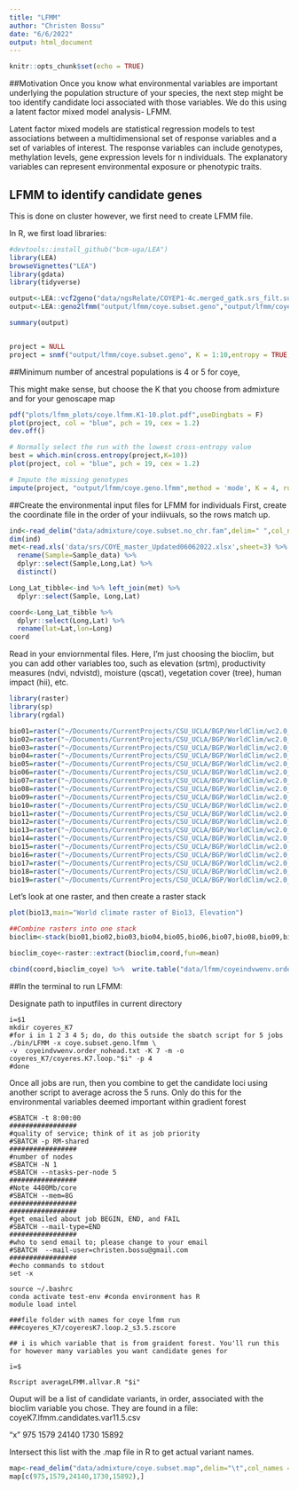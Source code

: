 ```yaml
---
title: "LFMM"
author: "Christen Bossu"
date: "6/6/2022"
output: html_document
---
```


```r
knitr::opts_chunk$set(echo = TRUE)
```
##Motivation
Once you know what environmental variables are important underlying the population structure of your species, the next step might be too identify candidate loci associated with those variables. We do this using a latent factor mixed model analysis- LFMM. 

Latent factor mixed models are statistical regression models to test associations between a multidimensional set of response variables and a set of variables of interest. The response variables can include genotypes, methylation levels, gene expression levels for n individuals. The explanatory variables can represent environmental exposure or phenotypic traits.

## LFMM to identify candidate genes

This is done on cluster however, we first need to create LFMM file.

In R, we first load libraries:

```r
#devtools::install_github("bcm-uga/LEA")
library(LEA)
browseVignettes("LEA")
library(gdata)
library(tidyverse)
```

```r
output<-LEA::vcf2geno("data/ngsRelate/COYEP1-4c.merged_gatk.srs_filt.subset.recode.vcf","output/lfmm/coye.subset.geno")
output<-LEA::geno2lfmm("output/lfmm/coye.subset.geno","output/lfmm/coye.subset.geno.lfmm")

summary(output)


project = NULL
project = snmf("output/lfmm/coye.subset.geno", K = 1:10,entropy = TRUE, repetitions = 5, project = "new")

```

##Minimum number of ancestral populations is 4 or 5 for coye, 

This might make sense, but choose the K that you choose from admixture and for your genoscape map

```r
pdf("plots/lfmm_plots/coye.lfmm.K1-10.plot.pdf",useDingbats = F)
plot(project, col = "blue", pch = 19, cex = 1.2)
dev.off()

# Normally select the run with the lowest cross-entropy value
best = which.min(cross.entropy(project,K=10))
plot(project, col = "blue", pch = 19, cex = 1.2)

# Impute the missing genotypes
impute(project, "output/lfmm/coye.geno.lfmm",method = 'mode', K = 4, run = best)
```

##Create the environmental input files for LFMM for individuals
First, create the coordinate file in the order of your indiivuals, so the rows match up.
```r

ind<-read_delim("data/admixture/coye.subset.no_chr.fam",delim=" ",col_names=F) %>% rename(Sample=X1) %>% select(Sample)
dim(ind)
met<-read.xls('data/srs/COYE_master_Updated06062022.xlsx',sheet=3) %>% 
  rename(Sample=Sample_data) %>% 
  dplyr::select(Sample,Long,Lat) %>%
  distinct()

Long_Lat_tibble<-ind %>% left_join(met) %>%
  dplyr::select(Sample, Long,Lat) 

coord<-Long_Lat_tibble %>%
  dplyr::select(Long,Lat) %>% 
  rename(lat=Lat,lon=Long) 
coord
```

Read in your enviornmental files. Here, I'm just choosing the bioclim, but you can add other variables too, such as elevation (srtm), productivity measures (ndvi, ndvistd), moisture (qscat), vegetation cover (tree), human impact (hii), etc.

```r
library(raster)
library(sp)
library(rgdal)

bio01=raster("~/Documents/CurrentProjects/CSU_UCLA/BGP/WorldClim/wc2.0_30s_bio/wc2.0_bio_30s_01.tif")
bio02=raster("~/Documents/CurrentProjects/CSU_UCLA/BGP/WorldClim/wc2.0_30s_bio/wc2.0_bio_30s_02.tif")
bio03=raster("~/Documents/CurrentProjects/CSU_UCLA/BGP/WorldClim/wc2.0_30s_bio/wc2.0_bio_30s_03.tif")
bio04=raster("~/Documents/CurrentProjects/CSU_UCLA/BGP/WorldClim/wc2.0_30s_bio/wc2.0_bio_30s_04.tif")
bio05=raster("~/Documents/CurrentProjects/CSU_UCLA/BGP/WorldClim/wc2.0_30s_bio/wc2.0_bio_30s_05.tif")
bio06=raster("~/Documents/CurrentProjects/CSU_UCLA/BGP/WorldClim/wc2.0_30s_bio/wc2.0_bio_30s_06.tif")
bio07=raster("~/Documents/CurrentProjects/CSU_UCLA/BGP/WorldClim/wc2.0_30s_bio/wc2.0_bio_30s_07.tif")
bio08=raster("~/Documents/CurrentProjects/CSU_UCLA/BGP/WorldClim/wc2.0_30s_bio/wc2.0_bio_30s_08.tif")
bio09=raster("~/Documents/CurrentProjects/CSU_UCLA/BGP/WorldClim/wc2.0_30s_bio/wc2.0_bio_30s_09.tif")
bio10=raster("~/Documents/CurrentProjects/CSU_UCLA/BGP/WorldClim/wc2.0_30s_bio/wc2.0_bio_30s_10.tif")
bio11=raster("~/Documents/CurrentProjects/CSU_UCLA/BGP/WorldClim/wc2.0_30s_bio/wc2.0_bio_30s_11.tif")
bio12=raster("~/Documents/CurrentProjects/CSU_UCLA/BGP/WorldClim/wc2.0_30s_bio/wc2.0_bio_30s_12.tif")
bio13=raster("~/Documents/CurrentProjects/CSU_UCLA/BGP/WorldClim/wc2.0_30s_bio/wc2.0_bio_30s_13.tif")
bio14=raster("~/Documents/CurrentProjects/CSU_UCLA/BGP/WorldClim/wc2.0_30s_bio/wc2.0_bio_30s_14.tif")
bio15=raster("~/Documents/CurrentProjects/CSU_UCLA/BGP/WorldClim/wc2.0_30s_bio/wc2.0_bio_30s_15.tif")
bio16=raster("~/Documents/CurrentProjects/CSU_UCLA/BGP/WorldClim/wc2.0_30s_bio/wc2.0_bio_30s_16.tif")
bio17=raster("~/Documents/CurrentProjects/CSU_UCLA/BGP/WorldClim/wc2.0_30s_bio/wc2.0_bio_30s_17.tif")
bio18=raster("~/Documents/CurrentProjects/CSU_UCLA/BGP/WorldClim/wc2.0_30s_bio/wc2.0_bio_30s_18.tif")
bio19=raster("~/Documents/CurrentProjects/CSU_UCLA/BGP/WorldClim/wc2.0_30s_bio/wc2.0_bio_30s_19.tif")

```

Let's look at one raster, and then create a raster stack
```r
plot(bio13,main="World climate raster of Bio13, Elevation")

##Combine rasters into one stack
bioclim<-stack(bio01,bio02,bio03,bio04,bio05,bio06,bio07,bio08,bio09,bio10,bio11,bio12,bio13,bio14,bio15,bio16,bio17,bio18,bio19)

bioclim_coye<-raster::extract(bioclim,coord,fun=mean)
```

```r
cbind(coord,bioclim_coye) %>%  write.table("data/lfmm/coyeindvwenv.order_nohead.txt",row.names=F,sep="\t",quote=F,col.names = F)


```


##In the terminal to run LFMM:

Designate path to inputfiles in current directory

```
i=$1
mkdir coyeres_K7
#for i in 1 2 3 4 5; do, do this outside the sbatch script for 5 jobs
./bin/LFMM -x coye.subset.geno.lfmm \
-v  coyeindvwenv.order_nohead.txt -K 7 -m -o coyeres_K7/coyeres.K7.loop."$i" -p 4
#done
```

Once all jobs are run, then you combine to get the candidate loci using another script to average across the 5 runs. Only do this for the environmental variables deemed important within gradient forest

```
#SBATCH -t 8:00:00
#################
#quality of service; think of it as job priority
#SBATCH -p RM-shared
#################
#number of nodes
#SBATCH -N 1
#SBATCH --ntasks-per-node 5
#################
#Note 4400Mb/core
#SBATCH --mem=8G
#################
#################
#get emailed about job BEGIN, END, and FAIL
#SBATCH --mail-type=END
#################
#who to send email to; please change to your email
#SBATCH  --mail-user=christen.bossu@gmail.com
#################
#echo commands to stdout
set -x

source ~/.bashrc
conda activate test-env #conda environment has R
module load intel

###file folder with names for coye lfmm run
###coyeres_K7/coyeresK7.loop.2_s3.5.zscore

## i is which variable that is from graident forest. You'll run this for however many variables you want candidate genes for

i=$

Rscript averageLFMM.allvar.R "$i"

```
Ouput will be  a list of candidate variants, in order, associated with the bioclim variable you chose. They are found in a file: coyeK7.lfmm.candidates.var11.5.csv

"x"
975
1579
24140
1730
15892

Intersect this list with the .map file in R to get actual variant names.

```r
map<-read_delim("data/admixture/coye.subset.map",delim="\t",col_names = F)
map[c(975,1579,24140,1730,15892),]
```

